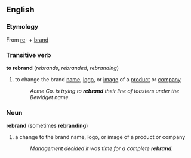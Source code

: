 ==English==

===Etymology===
From [[re]]- + [[brand]]

===Transitive verb===
'''to rebrand'''  (''rebrands'', ''rebranded'', ''rebranding'')

# to change the brand [[name]], [[logo]], or [[image]] of a [[product]] or [[company]]
#:''Acme Co. is trying to '''rebrand''' their line of toasters under the Bewidget name.''

===Noun===
'''rebrand''' (sometimes '''rebranding''')
#a change to the brand name, logo, or image of a product or company
#:''Management decided it was time for a complete '''rebrand'''.''